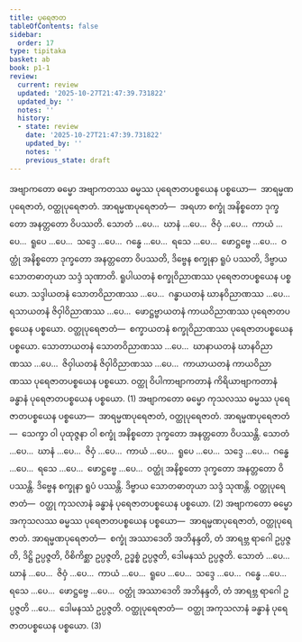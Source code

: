 ```yaml
---
title: ပုရေဇာတ
tableOfContents: false
sidebar:
  order: 17
type: tipitaka
basket: ab
book: p1-1
review:
  current: review
  updated: '2025-10-27T21:47:39.731822'
  updated_by: ''
  notes: ''
  history:
  - state: review
    date: '2025-10-27T21:47:39.731822'
    updated_by: ''
    notes: ''
    previous_state: draft
---
```



<ReviewStatus review={frontmatter.review} showDetails={true} />

<HypothesisAnnotation frontmatter={frontmatter} />

<DynamicBreadcrumb />

<Division number="288" book="p1-1" e="ch" v="36" p="86">

<Paragraph number="928" book="p1-1">
အဗျာကတော ဓမ္မော အဗျာကတဿ ဓမ္မဿ ပုရေဇာတပစ္စယေန ပစ္စယော—  အာရမ္မဏပုရေဇာတံ, ဝတ္ထုပုရေဇာတံ.
</Paragraph>

<Paragraph number="929" book="p1-1">
<Emphasis>အာရမ္မဏပုရေဇာတံ</Emphasis>—  အရဟာ စက္ခုံ အနိစ္စတော ဒုက္ခတော အနတ္တတော ဝိပဿတိ. သောတံ …ပေ…  ဃာနံ …ပေ…  ဇိဝှံ …ပေ…  ကာယံ …ပေ…  ရူပေ …ပေ…  သဒ္ဒေ …ပေ…  ဂန္ဓေ …ပေ…  ရသေ …ပေ…  ဖောဋ္ဌဗ္ဗေ …ပေ…  ဝတ္ထုံ အနိစ္စတော ဒုက္ခတော အနတ္တတော ဝိပဿတိ, ဒိဗ္ဗေန စက္ခုနာ ရူပံ ပဿတိ, ဒိဗ္ဗာယ သောတဓာတုယာ သဒ္ဒံ သုဏာတိ. ရူပါယတနံ စက္ခုဝိညာဏဿ ပုရေဇာတပစ္စယေန ပစ္စယော. သဒ္ဒါယတနံ သောတဝိညာဏဿ …ပေ…  ဂန္ဓာယတနံ ဃာနဝိညာဏဿ …ပေ…  ရသာယတနံ ဇိဝှါဝိညာဏဿ …ပေ…  ဖောဋ္ဌဗ္ဗာယတနံ ကာယဝိညာဏဿ ပုရေဇာတပစ္စယေန ပစ္စယော.
</Paragraph>

<Paragraph number="930" book="p1-1">
<Emphasis>ဝတ္ထုပုရေဇာတံ</Emphasis>—  စက္ခာယတနံ စက္ခုဝိညာဏဿ ပုရေဇာတပစ္စယေန ပစ္စယော. သောတာယတနံ သောတဝိညာဏဿ …ပေ…  ဃာနာယတနံ ဃာနဝိညာဏဿ …ပေ…  ဇိဝှါယတနံ ဇိဝှါဝိညာဏဿ …ပေ…  ကာယာယတနံ ကာယဝိညာဏဿ ပုရေဇာတပစ္စယေန ပစ္စယော. ဝတ္ထု ဝိပါကာဗျာကတာနံ ကိရိယာဗျာကတာနံ ခန္ဓာနံ ပုရေဇာတပစ္စယေန ပစ္စယော. (1)
</Paragraph>

<Paragraph number="931" book="p1-1">
အဗျာကတော ဓမ္မော ကုသလဿ ဓမ္မဿ ပုရေဇာတပစ္စယေန ပစ္စယော—  အာရမ္မဏပုရေဇာတံ, ဝတ္ထုပုရေဇာတံ.
</Paragraph>

<Paragraph number="932" book="p1-1">
<Emphasis>အာရမ္မဏပုရေဇာတံ</Emphasis>—  သေက္ခာ ဝါ ပုထုဇ္ဇနာ ဝါ စက္ခုံ အနိစ္စတော ဒုက္ခတော အနတ္တတော ဝိပဿန္တိ. သောတံ …ပေ…  ဃာနံ …ပေ…  ဇိဝှံ …ပေ…  ကာယံ …ပေ…  ရူပေ …ပေ…  သဒ္ဒေ …ပေ…  ဂန္ဓေ …ပေ…  ရသေ …ပေ…  ဖောဋ္ဌဗ္ဗေ …ပေ…  ဝတ္ထုံ အနိစ္စတော ဒုက္ခတော အနတ္တတော ဝိပဿန္တိ. ဒိဗ္ဗေန စက္ခုနာ ရူပံ ပဿန္တိ. ဒိဗ္ဗာယ သောတဓာတုယာ သဒ္ဒံ သုဏန္တိ.
</Paragraph>

<Paragraph number="933" book="p1-1">
<Emphasis>ဝတ္ထုပုရေဇာတံ</Emphasis>—  ဝတ္ထု ကုသလာနံ ခန္ဓာနံ ပုရေဇာတပစ္စယေန ပစ္စယော. (2)
</Paragraph>

<Paragraph number="934" book="p1-1">
အဗျာကတော ဓမ္မော အကုသလဿ ဓမ္မဿ ပုရေဇာတပစ္စယေန ပစ္စယော—  အာရမ္မဏပုရေဇာတံ, ဝတ္ထုပုရေဇာတံ. <Emphasis>အာရမ္မဏပုရေဇာတံ</Emphasis>—  စက္ခုံ အဿာဒေတိ အဘိနန္ဒတိ, တံ အာရဗ္ဘ ရာဂေါ ဥပ္ပဇ္ဇတိ, ဒိဋ္ဌိ ဥပ္ပဇ္ဇတိ, ဝိစိကိစ္ဆာ ဥပ္ပဇ္ဇတိ, ဥဒ္ဓစ္စံ ဥပ္ပဇ္ဇတိ, ဒေါမနဿံ ဥပ္ပဇ္ဇတိ. သောတံ …ပေ…  ဃာနံ …ပေ…  ဇိဝှံ …ပေ…  ကာယံ …ပေ…  ရူပေ …ပေ…  သဒ္ဒေ …ပေ…  ဂန္ဓေ …ပေ…  ရသေ …ပေ…  ဖောဋ္ဌဗ္ဗေ …ပေ…  ဝတ္ထုံ အဿာဒေတိ အဘိနန္ဒတိ, တံ အာရဗ္ဘ ရာဂေါ ဥပ္ပဇ္ဇတိ …ပေ…  ဒေါမနဿံ ဥပ္ပဇ္ဇတိ.
</Paragraph>

<Paragraph number="935" book="p1-1">
<Emphasis>ဝတ္ထုပုရေဇာတံ</Emphasis>—  ဝတ္ထု အကုသလာနံ ခန္ဓာနံ ပုရေဇာတပစ္စယေန ပစ္စယော. (3)
</Paragraph>
</Division>